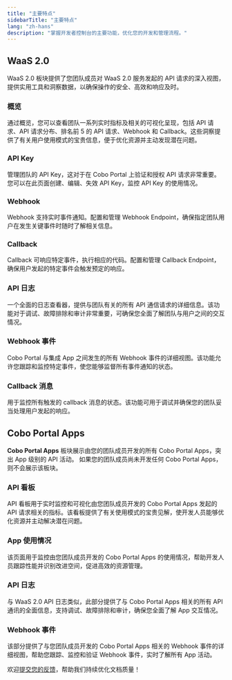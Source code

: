 ```yaml
---
title: "主要特点"
sidebarTitle: "主要特点"
lang: "zh-hans"
description: "掌握开发者控制台的主要功能，优化您的开发和管理流程。"
---
```


## WaaS 2.0
WaaS 2.0 板块提供了您团队成员对 WaaS 2.0 服务发起的 API 请求的深入视图，提供实用工具和洞察数据，以确保操作的安全、高效和响应及时。

### 概览
通过概览，您可以查看团队一系列实时指标及相关的可视化呈现，包括 API 请求、API 请求分布、排名前 5 的 API 请求、Webhook 和 Callback。这些洞察提供了有关用户使用模式的宝贵信息，便于优化资源并主动发现潜在问题。

### API Key
管理团队的 API Key，这对于在 Cobo Portal 上验证和授权 API 请求非常重要。您可以在此页面创建、编辑、失效 API Key，监控 API Key 的使用情况。

### Webhook
Webhook 支持实时事件通知。配置和管理 Webhook Endpoint，确保指定团队用户在发生关键事件时随时了解相关信息。

### Callback
Callback 可响应特定事件，执行相应的代码。配置和管理 Callback Endpoint，确保用户发起的特定事件会触发预定的响应。

### API 日志
一个全面的日志查看器，提供与团队有关的所有 API 通信请求的详细信息。该功能对于调试、故障排除和审计非常重要，可确保您全面了解团队与用户之间的交互情况。

### Webhook 事件
Cobo Portal 与集成 App 之间发生的所有 Webhook 事件的详细视图。该功能允许您跟踪和监控特定事件，使您能够监督所有事件通知的状态。

### Callback 消息
用于监控所有触发的 callback 消息的状态。该功能可用于调试并确保您的团队妥当处理用户发起的响应。

## Cobo Portal Apps
**Cobo Portal Apps** 板块展示由您的团队成员开发的所有 Cobo Portal Apps，突出 App 级别的 API 活动。
<Info>如果您的团队成员尚未开发任何 Cobo Portal Apps，则不会展示该板块。</Info>

### API 看板
API 看板用于实时监控和可视化由您团队成员开发的 Cobo Portal Apps 发起的 API 请求相关的指标。该看板提供了有关使用模式的宝贵见解，使开发人员能够优化资源并主动解决潜在问题。

### App 使用情况
该页面用于监控由您团队成员开发的 Cobo Portal Apps 的使用情况，帮助开发人员跟踪性能并识别改进空间，促进高效的资源管理。

### API 日志
与 WaaS 2.0 API 日志类似，此部分提供了与 Cobo Portal Apps 相关的所有 API 通讯的全面信息，支持调试、故障排除和审计，确保您全面了解 App 交互情况。

### Webhook 事件
该部分提供了与您团队成员开发的 Cobo Portal Apps 相关的 Webhook 事件的详细视图，帮助您跟踪、监控和验证 Webhook 事件，实时了解所有 App 活动。

<Tip>欢迎[提交您的反馈](https://forms.zohopublic.com/cobo/form/DocumentFeedbackForm/formperma/QvLOhxJv1_JMsJ-1dleZ8Itb_7rzN-LtgvsDdxosoVI?referrername=manuals)，帮助我们持续优化文档质量！</Tip>